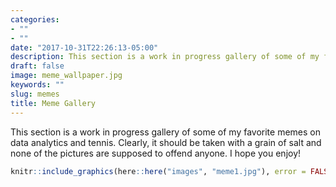 ```yaml
---
categories:
- ""
- ""
date: "2017-10-31T22:26:13-05:00"
description: This section is a work in progress gallery of some of my favorite memes on data analytics and tennis
draft: false
image: meme_wallpaper.jpg
keywords: ""
slug: memes
title: Meme Gallery
---
```


This section is a work in progress gallery of some of my favorite memes on data analytics and tennis. Clearly, it should be taken with a grain of salt and none of the pictures are supposed to offend anyone. I hope you enjoy!




```r
knitr::include_graphics(here::here("images", "meme1.jpg"), error = FALSE)
```
